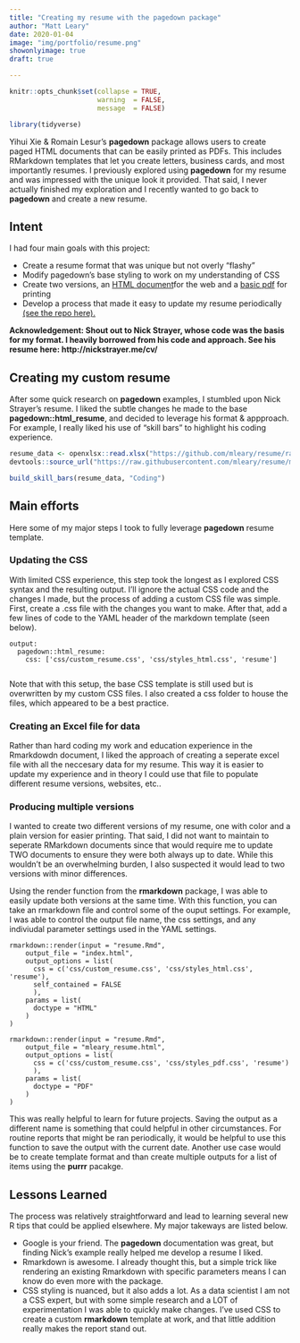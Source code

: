 ```yaml
---
title: "Creating my resume with the pagedown package"
author: "Matt Leary"
date: 2020-01-04
image: "img/portfolio/resume.png"
showonlyimage: true
draft: true

---
```


```r
knitr::opts_chunk$set(collapse = TRUE,
                      warning  = FALSE,
                      message  = FALSE)

library(tidyverse)

```

Yihui Xie & Romain Lesur's **pagedown** package allows users to create paged HTML documents that can be easily printed as PDFs. This includes RMarkdown templates that let you  create letters, business cards, and most importantly resumes.  I previously explored using **pagedown** for my resume and was impressed with the unique look it provided. That said, I never actually finished my exploration and I recently wanted to go back to **pagedown** and create a new resume. 

## Intent

I had four main goals with this project:

*  Create a resume format that was unique but not overly "flashy"
*  Modify pagedown's base styling to work on my understanding of CSS
*  Create two versions, an [HTML document](https://mattleary-resume.netlify.com/)for the web and a [basic pdf](https://github.com/mleary/resume/blob/master/mleary_resume.pdf) for printing
*  Develop a process that made it easy to update my resume periodically [(see the repo here).](https://github.com/mleary/resume)

**Acknowledgement: Shout out to Nick Strayer, whose code was the basis for my format. I heavily borrowed from his code and approach. See his resume here: http://nickstrayer.me/cv/**

## Creating my custom resume

After some quick research on **pagedown** examples, I stumbled upon Nick Strayer's resume.  I liked the subtle changes he made to the base **pagedown::html_resume**, and decided to leverage his format & appproach.  For example, I really liked his use of "skill bars" to highlight his coding experience.

```r
resume_data <- openxlsx::read.xlsx("https://github.com/mleary/resume/raw/master/resume_data.xlsx", sheet = 2)
devtools::source_url("https://raw.githubusercontent.com/mleary/resume/master/helper_functions.R")

build_skill_bars(resume_data, "Coding")

```


## Main efforts

Here some of my major steps I took to fully leverage **pagedown** resume template.

### Updating the CSS

With limited CSS experience, this step took the longest as I explored CSS syntax and the resulting output.  I'll ignore the actual CSS code and the changes I made, but the process of adding a custom CSS file was simple.  First, create a .css file with the changes you want to make. After that, add a few lines of code to the YAML header of the markdown template (seen below).
 
 
```
output:
  pagedown::html_resume:
    css: ['css/custom_resume.css', 'css/styles_html.css', 'resume']
    
```

Note that with this setup, the base CSS template is still used but is overwritten by my custom CSS files.  I also created a css folder to house the files, which appeared to be  a best practice.


### Creating an Excel file for data

Rather than hard coding my work and education experience in the Rmarkdowdn document, I liked the approach of creating a seperate excel file with all the neccesary data for my resume.  This way it is easier to update my experience and in theory I could use that file to populate different resume versions, websites, etc.. 


### Producing multiple versions

I wanted to create two different versions of my resume, one with color and a plain version for easier printing.  That said, I did not want to maintain to seperate RMarkdown documents since that would require me to update TWO documents to ensure they were both always up to date.  While this wouldn't be an overwhelming burden, I also suspected it would lead to two versions with minor differences.

Using the render function from the **rmarkdown** package, I was able to easily update both versions at the same time.  With this function, you can take an rmarkdown file and control some of the ouput settings.  For example, I was able to control the output file name, the css settings, and any indiviudal parameter settings used in the YAML settings.

```
rmarkdown::render(input = "resume.Rmd",
    output_file = "index.html",
    output_options = list(
      css = c('css/custom_resume.css', 'css/styles_html.css', 'resume'),
      self_contained = FALSE
      ),
    params = list(
      doctype = "HTML"
    )
)
            
rmarkdown::render(input = "resume.Rmd",
    output_file = "mleary_resume.html",
    output_options = list(
      css = c('css/custom_resume.css', 'css/styles_pdf.css', 'resume')
      ),
    params = list(
      doctype = "PDF"
    )
)
```

This was really helpful to learn for future projects.  Saving the output as a different name is something that could helpful in other circumstances.  For routine reports that might be ran periodically, it would be helpful to use this function to save the output with the current date. Another use case would be to create template format and than create multiple outputs for a list of items using the **purrr** pacakge.


## Lessons Learned

The process was relatively straightforward and lead to learning several new R tips that could be applied elsewhere.  My major takeways are listed below.

* Google is your friend. The **pagedown** documentation was great, but finding Nick's example really helped me develop a resume I liked.
* Rmarkdown is awesome.  I already thought this, but a simple trick like rendering an existing Rmarkdown with specific parameters means I can know do even more with the package.
* CSS styling is nuanced, but it also adds a lot.  As a data scientist I am not a CSS expert, but with some simple research and a LOT of experimentation I was able to quickly make changes.  I've used CSS to create a custom **rmarkdown** template at work, and that little addition really makes the report stand out.

